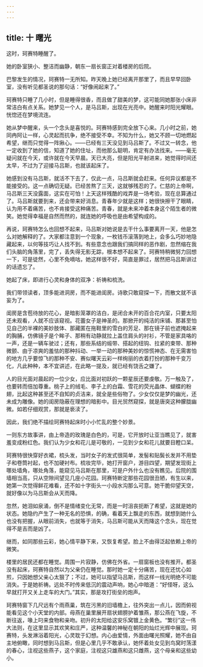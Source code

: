 ```yaml
---
---
---
```

title: 十 曙光
---





这时，珂赛特睡醒了。

她的卧室狭小、整洁而幽静，朝东一扇长窗正对着楼房的后院。

巴黎发生的情况，珂赛特一无所知。昨天晚上她已经离开那里了，而且早早回卧室，没有听见都圣说的那句话：“好像闹起来了。”

珂赛特只睡了几小时，但是睡得很香，而且做了甜美的梦，这可能同她那张小床非常洁白有点关系。她梦见一个人，是马吕斯，出现在光亮中。她醒来时阳光耀眼。恍惚还在梦境流连。

她从梦中醒来，头一个念头是喜悦的。珂赛特感到完全放下心来。几小时之前，她同冉阿让一样，心灵起而抗争，绝不接受不幸。不知为什么，她又不顾一切地燃起希望，继而只觉得一阵揪心。——已经有三天没见到马吕斯了。不过又一转念，他一定收到了她的信，知道了她的住址，而他那么聪明，肯定有办法找来。——毫无疑问就在今天，或许就在今天早晨。天已大亮，但是阳光平射进来，她觉得时间还太早，不过为了迎接马吕斯，也就该起床了。

她感到没有马吕斯，就活不下去了，仅此一点，马吕斯就会赶来。任何异议都是不能接受的。这一点确切无疑。已经苦熬了三天，这就够残忍的了。仁慈的上帝啊，马吕斯三天没露面，这实在可怕！上天这样残酷的戏弄是一场考验，现在总算通过了。马吕斯就要到来，还会带来好消息。青春年少就是这样；她很快擦干了眼睛，认为用不着痛苦，也不肯接受这种痛苦。青春，就是未来冲着本身这个陌生者的微笑。她觉得幸福是自然而然的，就连她的呼吸也是由希望构成的。

再说，珂赛特怎么也回想不起来，马吕斯对她说是去干什么事要离开一天，他是怎么对她解释的了。大家都注意到一个现象，一枚钱币滚落到地上，会多么巧妙地隐藏起来，以何等技巧让人找不到。有些意念也跟我们搞同样的恶作剧，忽然缩在我们头脑的角落里，完了，丢失得无影无踪，根本想不起来了。珂赛特稍微努力回想一下，可是徒然，心里不免嘀咕，她这样很不好，简直是罪过，居然把马吕斯讲过的话遗忘了。

她起了床，即进行心灵和身体的双净：祈祷和梳洗。

我们带领读者，顶多能进洞房，而不能进闺房。诗歌只敢窥探一下，而散文就不该妄为了。

闺房是含苞待放的花心，是暗影笼罩的洁白，是闭合未开的百合花内室，只要太阳还未观看，人就不应该窥视。花蕾女子是神圣的。那掀开的纯洁的床铺、那甚至怕见自己的半裸的美妙肢体、那藏匿在拖鞋里的雪白的芳足、那在镜子前也遮掩起来的胸脯，仿佛镜子是个眸子、那稍有动静就拉上盖住肩头的衬衫，不管是家具咯的一声，还是一辆车驶过；还有，那些系结的缎带、搭起的纽钩、拉紧的束带、那种微颤、由于凉爽的羞怯的那种抖动、一举一动的那种美妙的惊慌神态、在无需害怕的地方几乎要惊飞的那种不安、赛似曙天云彩一样绚丽的衣着打扮的那种千变万化，凡此种种，本不宜讲述，在此略一提及，就已经有饶舌之嫌了。

人的目光面对晨起的一位少女，应比面对初跃的一颗星辰还要虔敬。万一触及了，也要转而倍加尊重。桃子上的绒毛、李子上的白霜、雪花的荧光晶体、蝴蝶的粉翅，比起这种甚至还不自知的贞洁来，就全是些俗物了。少女仅仅是梦的幽光，还未成为雕像。她的闺房隐蔽在理想的暗影中。目光贸然窥探，就是唐突这种朦胧幽微。如若仔细观赏，那就是亵渎了。

因此，我们绝不描绘珂赛特起床时小小忙乱的整个妙景。

一则东方故事讲，由上帝造的玫瑰是白色的，可是，它开放时让亚当瞧见了，就害羞变成粉红色。我们认为少女和花儿是可敬的，一见到少女和花儿就要目瞪口呆。

珂赛特很快穿好衣裙，梳头发，当时女子的发式很简单，发髻和贴鬓长发并不用垫子和卷筒衬起，也不加硬衬布。梳妆完毕，她打开窗户，游目四望，期望发现街上哪处墙角，哪处角落，能窥见马吕斯在那里，可是户外什么也没有瞧见。后院的围墙相当高，只从空隙间望见几座小花园。珂赛特断定那些花园很丑陋，有生以来，她第一次觉得鲜花难看，还不如十字街头一小段水沟那么可意。她干脆仰望天空，就好像以为马吕斯会从天而降。

忽然，她泪如泉涌，倒不是情绪变化无常，而是一时沮丧扼断了希望，这就是她的状态。她隐约产生了一种无名的恐惧，的确，看着天上飘走的东西，就想到她什么也没有把握，从眼前消失，也就等于消失，马吕斯可能从天而降这个念头，现在觉得不是吉而是凶了。

继而，如同那些云彩，她心情平静下来，又恢复希望。脸上不由得泛起依赖上帝的微笑。

楼里的居民还都在睡觉。周围一片寂静，仿佛在外省。一扇窗板也没有推开。都圣没有起床，珂赛特自然以为父亲仍在睡觉。那时她一定十分痛苦，现在还忧心如煎，只因她想父亲心太狠了；不过，她可以指望马吕斯，而这样一线光明绝不可能消失。于是她祈祷。远处不时传来低沉的震动声响，她心中暗道：“好怪呀，这么早就打开又关上走车的大门。”其实，那是攻打街垒的炮声。

珂赛特窗下几尺远有个雨燕巢，筑在污黑的旧墙檐上，往外突出一点儿，因而俯视能看见这个小天堂的内部。母燕在巢里展开扇状翅膀护着雏燕，那公燕在飞旋，不断往返，喙上叼来食物和亲吻。初升的太阳给这安乐窝镀上金黄色。“繁衍”这一伟大法则，在这里显示其欢笑和庄严，这种温馨的神秘在朝阳的灿烂光辉中展现。珂赛特，头发淋浴着阳光，心灵耽于幻想。内心由爱情，外面由曙光照耀，她不由自主地俯瞰，同时想到马吕斯，但是心里几乎不敢承认，她怀着处女见到鸟窝时荡漾的春心，注视这些燕子，这个家庭，注视这只雄燕和这只雌燕，这个母亲和这些幼小。